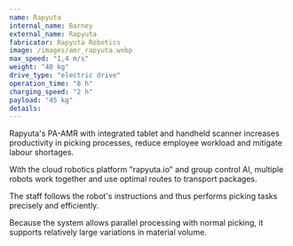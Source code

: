 ```yaml
---
name: Rapyuta
internal_name: Barney
external_name: Rapyuta
fabricator: Rapyuta Robotics
image: /images/amr_rapyuta.webp
max_speed: "1,4 m/s"
weight: "40 kg"
drive_type: "electric drive"
operation_time: "8 h"
charging_speed: "2 h"
payload: "45 kg"
details:
---
```

Rapyuta's PA-AMR with integrated tablet and handheld scanner increases productivity in picking processes, reduce employee workload and mitigate labour shortages.

With the cloud robotics platform "rapyuta.io" and group control AI, multiple robots work together and use optimal routes to transport packages.

The staff follows the robot's instructions and thus performs picking tasks precisely and efficiently.

Because the system allows parallel processing with normal picking, it supports relatively large variations in material volume.